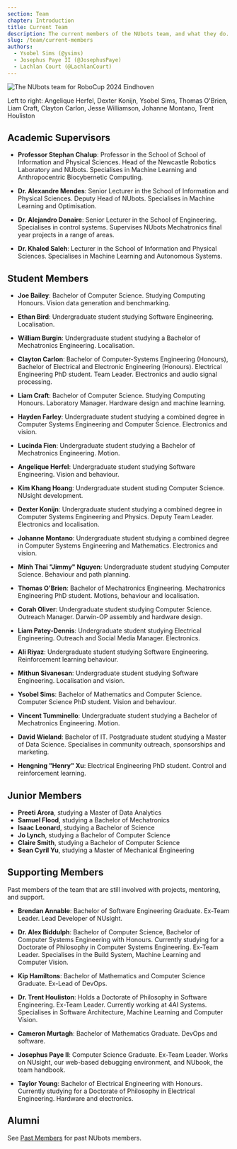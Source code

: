 ```yaml
---
section: Team
chapter: Introduction
title: Current Team
description: The current members of the NUbots team, and what they do.
slug: /team/current-members
authors:
  - Ysobel Sims (@ysims)
  - Josephus Paye II (@JosephusPaye)
  - Lachlan Court (@LachlanCourt)
---
```


![The NUbots team for RoboCup 2024 Eindhoven](./images/robocup-team-2024.jpg 'The NUbots team for RoboCup 2024')

Left to right: Angelique Herfel, Dexter Konijn, Ysobel Sims, Thomas O'Brien, Liam Craft, Clayton Carlon, Jesse Williamson, Johanne Montano, Trent Houliston

## Academic Supervisors

- **Professor Stephan Chalup**: Professor in the School of School of Information and Physical Sciences. Head of the Newcastle Robotics Laboratory and NUbots. Specialises in Machine Learning and Anthropocentric Biocybernetic Computing.

- **Dr. Alexandre Mendes**: Senior Lecturer in the School of Information and Physical Sciences. Deputy Head of NUbots. Specialises in Machine Learning and Optimisation.

- **Dr. Alejandro Donaire**: Senior Lecturer in the School of Engineering. Specialises in control systems. Supervises NUbots Mechatronics final year projects in a range of areas.

- **Dr. Khaled Saleh**: Lecturer in the School of Information and Physical Sciences. Specialises in Machine Learning and Autonomous Systems.

## Student Members

- **Joe Bailey**: Bachelor of Computer Science. Studying Computing Honours. Vision data generation and benchmarking.

- **Ethan Bird**: Undergraduate student studying Software Engineering. Localisation.

- **William Burgin**: Undergraduate student studying a Bachelor of Mechatronics Engineering. Localisation.

- **Clayton Carlon**: Bachelor of Computer-Systems Engineering (Honours), Bachelor of Electrical and Electronic Engineering (Honours). Electrical Engineering PhD student. Team Leader. Electronics and audio signal processing.

- **Liam Craft**: Bachelor of Computer Science. Studying Computing Honours. Laboratory Manager. Hardware design and machine learning.

- **Hayden Farley**: Undergraduate student studying a combined degree in Computer Systems Engineering and Computer Science. Electronics and vision.

- **Lucinda Fien**: Undergraduate student studying a Bachelor of Mechatronics Engineering. Motion.

- **Angelique Herfel**: Undergraduate student studying Software Engineering. Vision and behaviour.

- **Kim Khang Hoang**: Undergraduate student studing Computer Science. NUsight development.

- **Dexter Konijn**: Undergraduate student studying a combined degree in Computer Systems Engineering and Physics. Deputy Team Leader. Electronics and localisation.

- **Johanne Montano**: Undergraduate student studying a combined degree in Computer Systems Engineering and Mathematics. Electronics and vision.

- **Minh Thai "Jimmy" Nguyen**: Undergraduate student studying Computer Science. Behaviour and path planning.

- **Thomas O'Brien**: Bachelor of Mechatronics Engineering. Mechatronics Engineering PhD student. Motions, behaviour and localisation.

- **Corah Oliver**: Undergraduate student studying Computer Science. Outreach Manager. Darwin-OP assembly and hardware design.

- **Liam Patey-Dennis**: Undergraduate student studying Electrical Engineering. Outreach and Social Media Manager. Electronics.

- **Ali Riyaz**: Undergraduate student studying Software Engineering. Reinforcement learning behaviour.

- **Mithun Sivanesan**: Undergraduate student studying Software Engineering. Localisation and vision.

- **Ysobel Sims**: Bachelor of Mathematics and Computer Science. Computer Science PhD student. Vision and behaviour.

- **Vincent Tumminello**: Undergraduate student studying a Bachelor of Mechatronics Engineering. Motion.

- **David Wieland**: Bachelor of IT. Postgraduate student studying a Master of Data Science. Specialises in community outreach, sponsorships and marketing.

- **Hengning "Henry" Xu**: Electrical Engineering PhD student. Control and reinforcement learning.

## Junior Members

- **Preeti Arora**, studying a Master of Data Analytics
- **Samuel Flood**, studying a Bachelor of Mechatronics
- **Isaac Leonard**, studying a Bachelor of Science
- **Jo Lynch**, studying a Bachelor of Computer Science
- **Claire Smith**, studying a Bachelor of Computer Science
- **Sean Cyril Yu**, studying a Master of Mechanical Engineering

## Supporting Members

Past members of the team that are still involved with projects, mentoring, and support.

- **Brendan Annable**: Bachelor of Software Engineering Graduate. Ex-Team Leader. Lead Developer of NUsight.

- **Dr. Alex Biddulph**: Bachelor of Computer Science, Bachelor of Computer Systems Engineering with Honours. Currently studying for a Doctorate of Philosophy in Computer Systems Engineering. Ex-Team Leader. Specialises in the Build System, Machine Learning and Computer Vision.

- **Kip Hamiltons**: Bachelor of Mathematics and Computer Science Graduate. Ex-Lead of DevOps.

- **Dr. Trent Houliston**: Holds a Doctorate of Philosophy in Software Engineering. Ex-Team Leader. Currently working at 4AI Systems. Specialises in Software Architecture, Machine Learning and Computer Vision.

- **Cameron Murtagh**: Bachelor of Mathematics Graduate. DevOps and software.

- **Josephus Paye II**: Computer Science Graduate. Ex-Team Leader. Works on NUsight, our web-based debugging environment, and NUbook, the team handbook.

- **Taylor Young**: Bachelor of Electrical Engineering with Honours. Currently studying for a Doctorate of Philosophy in Electrical Engineering. Hardware and electronics.

## Alumni

See [Past Members](/team/past-members) for past NUbots members.
